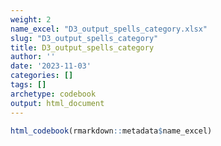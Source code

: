 ```yaml
---
weight: 2
name_excel: "D3_output_spells_category.xlsx"
slug: "D3_output_spells_category"
title: D3_output_spells_category
author: ''
date: '2023-11-03'
categories: []
tags: []
archetype: codebook
output: html_document
---
```


```r
html_codebook(rmarkdown::metadata$name_excel)
```
